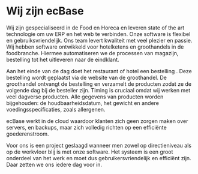 # Wij zijn ecBase
Wij zijn gespecialiseerd in de Food en Horeca en leveren state of the art technologie om uw ERP en het web te verbinden. Onze software is flexibel en gebruiksvriendelijk. Ons team levert kwaliteit met veel plezier en passie.
Wij hebben software ontwikkeld voor hotelketens en groothandels in de foodbranche. Hiermee automatiseren we de processen van magazijn, bestelling tot het uitleveren naar de eindklant.

Aan het einde van de dag doet het restaurant of hotel een bestelling . Deze bestelling wordt geplaatst via de website van de groothandel. De groothandel ontvangt de bestelling en verzamelt de producten zodat ze de volgende dag bij de besteller zijn. Timing is cruciaal omdat wij werken met veel dagverse producten. Alle gegevens van producten worden bijgehouden: de houdbaarheidsdatum, het gewicht en andere voedingsspecificaties, zoals allergenen.

ecBase werkt in de cloud waardoor klanten zich geen zorgen maken over servers, en backups, maar zich volledig richten op een efficiënte goederenstroom.

Voor ons is een project geslaagd wanneer men zowel op directieniveau als op de werkvloer blij is met onze software. Het systeem is een groot onderdeel van het werk en moet dus gebruikersvriendelijk en efficiënt zijn. Daar zetten we ons iedere dag voor in.
